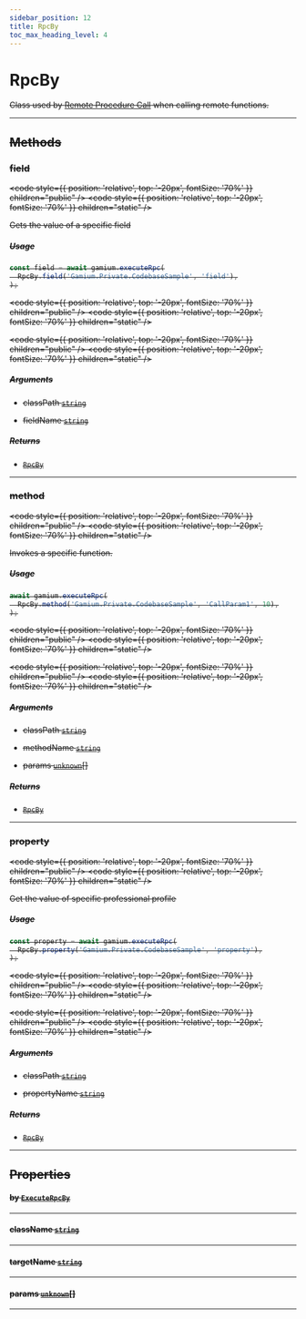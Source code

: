 ```yaml
---
sidebar_position: 12
title: RpcBy
toc_max_heading_level: 4
---
```


# RpcBy <s generated />

Class used by [Remote Procedure Call](gamium/client/rpc) when calling remote functions.

<hr class="solid" /> <s generated />

## Methods <s generated />

### field <s generated />

<s childtag /> <code
  style={{ position: 'relative', top: '-20px', fontSize: '70%' }}
  children="public"
/> <code
  style={{ position: 'relative', top: '-20px', fontSize: '70%' }}
  children="static"
/> <s generated />

Gets the value of a specific field

##### Usage

```ts
const field = await gamium.executeRpc(
  RpcBy.field('Gamium.Private.CodebaseSample', 'field'),
);
```

<s childtag /> <code
  style={{ position: 'relative', top: '-20px', fontSize: '70%' }}
  children="public"
/> <code
  style={{ position: 'relative', top: '-20px', fontSize: '70%' }}
  children="static"
/> <s generated />

<s childtag /> <code
  style={{ position: 'relative', top: '-20px', fontSize: '70%' }}
  children="public"
/> <code
  style={{ position: 'relative', top: '-20px', fontSize: '70%' }}
  children="static"
/> <s generated />

##### Arguments <s generated />

- classPath [`string`]( https://developer.mozilla.org/en-US/docs/Web/JavaScript/Reference/Global_Objects/String) <s generated />

- fieldName [`string`]( https://developer.mozilla.org/en-US/docs/Web/JavaScript/Reference/Global_Objects/String) <s generated />

##### Returns <s generated />

- [`RpcBy`](rpc-by) <s generated />

<hr class="solid" /> <s generated />

### method <s generated />

<s childtag /> <code
  style={{ position: 'relative', top: '-20px', fontSize: '70%' }}
  children="public"
/> <code
  style={{ position: 'relative', top: '-20px', fontSize: '70%' }}
  children="static"
/> <s generated />

Invokes a specific function.

##### Usage

```ts
await gamium.executeRpc(
  RpcBy.method('Gamium.Private.CodebaseSample', 'CallParam1', 10),
);
```

<s childtag /> <code
  style={{ position: 'relative', top: '-20px', fontSize: '70%' }}
  children="public"
/> <code
  style={{ position: 'relative', top: '-20px', fontSize: '70%' }}
  children="static"
/> <s generated />

<s childtag /> <code
  style={{ position: 'relative', top: '-20px', fontSize: '70%' }}
  children="public"
/> <code
  style={{ position: 'relative', top: '-20px', fontSize: '70%' }}
  children="static"
/> <s generated />

##### Arguments <s generated />

- classPath [`string`]( https://developer.mozilla.org/en-US/docs/Web/JavaScript/Reference/Global_Objects/String) <s generated />

- methodName [`string`]( https://developer.mozilla.org/en-US/docs/Web/JavaScript/Reference/Global_Objects/String) <s generated />

- params [`unknown`]( https://developer.mozilla.org/en-US/docs/Web/JavaScript/Reference/Global_Objects/Object)[] <s generated />

##### Returns <s generated />

- [`RpcBy`](rpc-by) <s generated />

<hr class="solid" /> <s generated />

### property <s generated />

<s childtag /> <code
  style={{ position: 'relative', top: '-20px', fontSize: '70%' }}
  children="public"
/> <code
  style={{ position: 'relative', top: '-20px', fontSize: '70%' }}
  children="static"
/> <s generated />

Get the value of specific professional profile

##### Usage

```ts
const property = await gamium.executeRpc(
  RpcBy.property('Gamium.Private.CodebaseSample', 'property'),
);
```

<s childtag /> <code
  style={{ position: 'relative', top: '-20px', fontSize: '70%' }}
  children="public"
/> <code
  style={{ position: 'relative', top: '-20px', fontSize: '70%' }}
  children="static"
/> <s generated />

<s childtag /> <code
  style={{ position: 'relative', top: '-20px', fontSize: '70%' }}
  children="public"
/> <code
  style={{ position: 'relative', top: '-20px', fontSize: '70%' }}
  children="static"
/> <s generated />

##### Arguments <s generated />

- classPath [`string`]( https://developer.mozilla.org/en-US/docs/Web/JavaScript/Reference/Global_Objects/String) <s generated />

- propertyName [`string`]( https://developer.mozilla.org/en-US/docs/Web/JavaScript/Reference/Global_Objects/String) <s generated />

##### Returns <s generated />

- [`RpcBy`](rpc-by) <s generated />

<hr class="solid" /> <s generated />

## Properties <s generated />

#### by [`ExecuteRpcBy`](../enums/execute-rpc-by) <s generated />

<hr class="solid" /> <s generated />

#### className [`string`]( https://developer.mozilla.org/en-US/docs/Web/JavaScript/Reference/Global_Objects/String) <s generated />

<hr class="solid" /> <s generated />

#### targetName [`string`]( https://developer.mozilla.org/en-US/docs/Web/JavaScript/Reference/Global_Objects/String) <s generated />

<hr class="solid" /> <s generated />

#### params [`unknown`]( https://developer.mozilla.org/en-US/docs/Web/JavaScript/Reference/Global_Objects/Object)[] <s generated />

<hr class="solid" /> <s generated />
